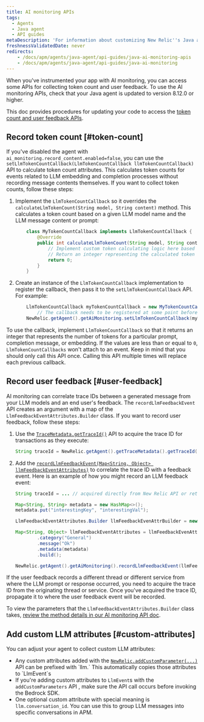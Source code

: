 ```yaml
---
title: AI monitoring APIs
tags:
  - Agents
  - Java agent
  - API guides
metaDescription: 'For information about customizing New Relic''s Java agent for AI monitoring.'
freshnessValidatedDate: never
redirects:
    - /docs/apm/agents/java-agent/api-guides/java-ai-monitoring-apis
    - /docs/apm/agents/java-agent/api-guides/java-ai-monitoring
---
```


When you've instrumented your app with AI monitoring, you can access some APIs for collecting token count and user feedback. To use the AI monitoring APIs, check that your Java agent is updated to version 8.12.0 or higher.

This doc provides procedures for updating your code to access the [token count and user feedback APIs](https://newrelic.github.io/java-agent-api/javadoc/com/newrelic/api/agent/AiMonitoring.html#recordLlmFeedbackEvent). 

## Record token count [#token-count]

If you've disabled the agent with `ai_monitoring.record_content.enabled=false`, you can use the `setLlmTokenCountCallback(LlmTokenCountCallback llmTokenCountCallback)` API to calculate token count attributes. This calculates token counts for events related to LLM embedding and completion processes without recording message contents themselves. If you want to collect token counts, follow these steps: 

1. Implement the `LlmTokenCountCallback` so it overrides the `calculateLlmTokenCount(String model, String content)` method. This calculates a token count based on a given LLM model name and the LLM message content or prompt: 

    ```java
        class MyTokenCountCallback implements LlmTokenCountCallback {
            @Override
            public int calculateLlmTokenCount(String model, String content) {
                // Implement custom token calculating logic here based on the LLM model and content.
                // Return an integer representing the calculated token count.
                return 0;
            }
        }
    ```
1.  Create an instance of the `LlmTokenCountCallback` implementation to register the callback, then pass it to the `setLlmTokenCountCallback` API. For example: 

    ```java
        LlmTokenCountCallback myTokenCountCallback = new MyTokenCountCallback();
            // The callback needs to be registered at some point before invoking the LLM model
        NewRelic.getAgent().getAiMonitoring.setLlmTokenCountCallback(myTokenCountCallback);
    ```

To use the callback, implement `LlmTokenCountCallback` so that it returns an integer that represents the number of tokens for a particular prompt, completion message, or embedding. If the values are less than or equal to `0`, `LlmTokenCountCallbacks` won't attach to an event. Keep in mind that you should only call this API once. Calling this API multiple times will replace each previous callback. 

## Record user feedback [#user-feedback]

AI monitoring can correlate trace IDs between a generated message from your LLM models and an end user's feedback. The `recordLlmFeedbackEvent` API creates an argument with a map of the `LlmFeedbackEventAttributes.Builder` class. If you want to record user feedback, follow these steps:

1. Use the [`TraceMetadata.getTraceId()`](https://newrelic.github.io/java-agent-api/javadoc/com/newrelic/api/agent/TraceMetadata.html#getTraceId) API to acquire the trace ID for transactions as they execute:

    ```java
    String traceId = NewRelic.getAgent().getTraceMetadata().getTraceId();
    ```

1. Add the [`recordLlmFeedbackEvent(Map<String, Object> llmFeedbackEventAttributes)`](https://newrelic.github.io/java-agent-api/javadoc/com/newrelic/api/agent/AiMonitoring.html#recordLlmFeedbackEvent) to correlate the trace ID with a feedback event. Here is an example of how you might record an LLM feedback event:

    ```java
    String traceId = ... // acquired directly from New Relic API or retrieved from some propagation mechanism

    Map<String, String> metadata = new HashMap<>();
    metadata.put("interestingKey", "interestingVal");

    LlmFeedbackEventAttributes.Builder llmFeedbackEvenAttrBuilder = new LlmFeedbackEventAttributes.Builder(traceId, ratingString);

    Map<String, Object> llmFeedbackEventAttributes = llmFeedbackEvenAttrBuilder
            .category("General")
            .message("Ok")
            .metadata(metadata)
            .build();

    NewRelic.getAgent().getAiMonitoring().recordLlmFeedbackEvent(llmFeedbackEventAttributes);
    ```

If the user feedback records a different thread or different service from where the LLM prompt or response occurred, you need to acquire the trace ID from the originating thread or service. Once you've acquired the trace ID, propagate it to where the user feedback event will be recorded.

To view the parameters that the `LlmFeedbackEventAttributes.Builder` class takes, [review the method details in our AI monitoring API doc](https://newrelic.github.io/java-agent-api/javadoc/com/newrelic/api/agent/AiMonitoring.html#recordLlmFeedbackEvent).

## Add custom LLM attributes [#custom-attributes]

You can adjust your agent to collect custom LLM attributes:

* Any custom attributes added with the [`NewRelic.addCustomParameter(...)`](https://newrelic.github.io/java-agent-api/javadoc/com/newrelic/api/agent/NewRelic.html#addCustomParameter(java.lang.String,boolean)) API can be prefixed with `llm.` This automatically copies those attributes to `LlmEvent`s
* If you're adding custom attributes to `LlmEvent`s with the `addCustomParameters` API , make sure the API call occurs before invoking the Bedrock SDK.
* One optional custom attribute with special meaning is `llm.conversation_id`. You can use this to group LLM messages into specific conversations in APM.